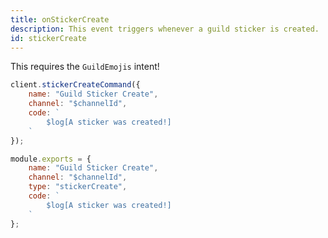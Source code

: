 ```yaml
---
title: onStickerCreate
description: This event triggers whenever a guild sticker is created.
id: stickerCreate
---
```



<Aside title="Intents">

This requires the `GuildEmojis` intent!

</Aside>

<Example>

<div slot="default">

```js
client.stickerCreateCommand({
    name: "Guild Sticker Create",
    channel: "$channelId",
    code: `
        $log[A sticker was created!]
    `
});
```

</div>
<div slot="handler">

```js
module.exports = {
    name: "Guild Sticker Create",
    channel: "$channelId",
    type: "stickerCreate",
    code: `
        $log[A sticker was created!]
    `
};
```

</div>
</Example>